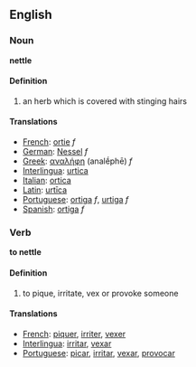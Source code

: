 == English ==


=== Noun ===

'''nettle'''


==== Definition ====

# an herb which is covered with stinging hairs


==== Translations ====
 
*[[French]]: [[ortie]] ''f''
*[[German]]: [[Nessel]] ''f''
*[[Greek]]: [[αναλήφη]] (analḗphē) ''f''
*[[Interlingua]]: [[urtica]] 
*[[Italian]]: [[ortica]] 
*[[Latin]]: [[urtīca]] 
*[[Portuguese]]: [[ortiga]] ''f'', [[urtiga]] ''f''
*[[Spanish]]: [[ortiga]]  ''f''


=== Verb ===

'''to nettle'''

==== Definition ====

# to pique, irritate, vex or provoke someone


==== Translations ====

*[[French]]: [[piquer]], [[irriter]], [[vexer]]
*[[Interlingua]]: [[irritar]], [[vexar]]
*[[Portuguese]]: [[picar]], [[irritar]], [[vexar]], [[provocar]]